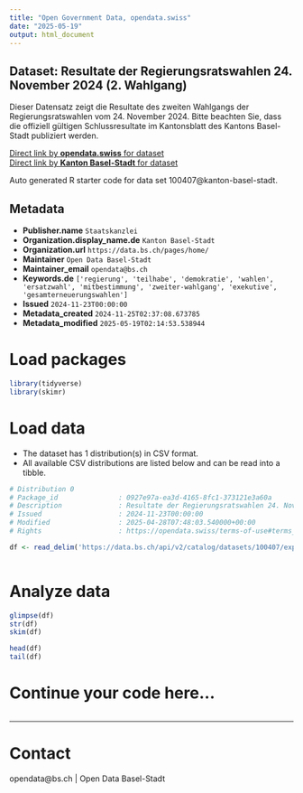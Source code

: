 ```yaml
---
title: "Open Government Data, opendata.swiss"
date: "2025-05-19"
output: html_document
---
```


## Dataset: Resultate der Regierungsratswahlen 24. November 2024 (2. Wahlgang)

Dieser Datensatz zeigt die Resultate des zweiten Wahlgangs der Regierungsratswahlen vom 24. November 2024. Bitte beachten Sie, dass die offiziell gültigen Schlussresultate im Kantonsblatt des Kantons Basel-Stadt publiziert werden. 

[Direct link by **opendata.swiss** for dataset](https://opendata.swiss/de/dataset/resultate-der-regierungsratswahlen-24-november-2024-2-wahlgang)<br>
[Direct link by **Kanton Basel-Stadt** for dataset](https://data.bs.ch/explore/dataset/100407/)

Auto generated R starter code for data set 100407@kanton-basel-stadt.

## Metadata

- **Publisher.name** `Staatskanzlei`
- **Organization.display_name.de** `Kanton Basel-Stadt`
- **Organization.url** `https://data.bs.ch/pages/home/`
- **Maintainer** `Open Data Basel-Stadt`
- **Maintainer_email** `opendata@bs.ch`
- **Keywords.de** `['regierung', 'teilhabe', 'demokratie', 'wahlen', 'ersatzwahl', 'mitbestimmung', 'zweiter-wahlgang', 'exekutive', 'gesamterneuerungswahlen']`
- **Issued** `2024-11-23T00:00:00`
- **Metadata_created** `2024-11-25T02:37:08.673785`
- **Metadata_modified** `2025-05-19T02:14:53.538944`


# Load packages

```r

library(tidyverse)
library(skimr)

```

# Load data

-   The dataset has 1 distribution(s) in CSV format.
-   All available CSV distributions are listed below and can be read into a tibble.

```r

# Distribution 0
# Package_id               : 0927e97a-ea3d-4165-8fc1-373121e3a60a
# Description              : Resultate der Regierungsratswahlen 24. November 2024 (2. Wahlgang) (csv)
# Issued                   : 2024-11-23T00:00:00
# Modified                 : 2025-04-28T07:48:03.540000+00:00
# Rights                   : https://opendata.swiss/terms-of-use#terms_by

df <- read_delim('https://data.bs.ch/api/v2/catalog/datasets/100407/exports/csv?use_labels=true')



```

# Analyze data

```r

glimpse(df)
str(df)
skim(df)

head(df)
tail(df)

```

# Continue your code here...

```r

```

------------------------------------------------------------------------

# Contact

opendata@bs.ch | Open Data Basel-Stadt
